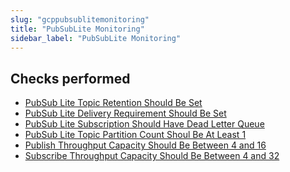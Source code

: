 ```yaml
---
slug: "gcppubsublitemonitoring"
title: "PubSubLite Monitoring"
sidebar_label: "PubSubLite Monitoring"
---
```


## Checks performed

- [PubSub Lite Topic Retention Should Be Set](gcppubsublitemonitoring/rules/pubsublite_topic_retention_set) 
- [PubSub Lite Delivery Requirement Should Be Set](gcppubsublitemonitoring/rules/pubsublite_subscription_delivery_requirement_set) 
- [PubSub Lite Subscription Should Have Dead Letter Queue](gcppubsublitemonitoring/rules/pubsublite_subscription_dead_letter_topic_set) 
- [PubSub Lite Topic Partition Count Shoul Be At Least 1](gcppubsublitemonitoring/rules/pubsublite_topic_partition_count) 
- [Publish Throughput Capacity Should Be Between 4 and 16](gcppubsublitemonitoring/rules/pubsublite_topic_publish_throughput_capacity) 
- [Subscribe Throughput Capacity Should Be Between 4 and 32](gcppubsublitemonitoring/rules/pubsublite_topic_subscribe_throughput_capacity) 

